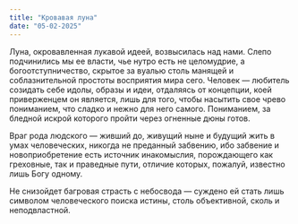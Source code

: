 ---
title: "Кровавая луна"
date: "05-02-2025"
---

Луна, окровавленная лукавой идеей, возвысилась над нами. Слепо подчинились мы ее власти, чье нутро есть не целомудрие, а богоотступничество, скрытое за вуалью столь манящей и соблазнительной простоты восприятия мира сего. Человек — любитель созидать себе идолы, образы и идеи, отдаляясь от концепции, коей приверженцем он является, лишь для того, чтобы насытить свое чрево пониманием, что сладко и нежно для него самого. Пониманием, за бледной искрой которого пройти через огненные дюны готов.

Враг рода людского — живший до, живущий ныне и будущий жить в умах человеческих, никогда не преданный забвению, ибо забвение и новоприобретение есть источник инакомыслия, порождающего как греховные, так и праведные пути, отличие которых, пожалуй, известно лишь Богу одному.

Не снизойдет багровая страсть с небосвода — суждено ей стать лишь символом человеческого поиска истины, столь объективной, сколь и неподвластной.
